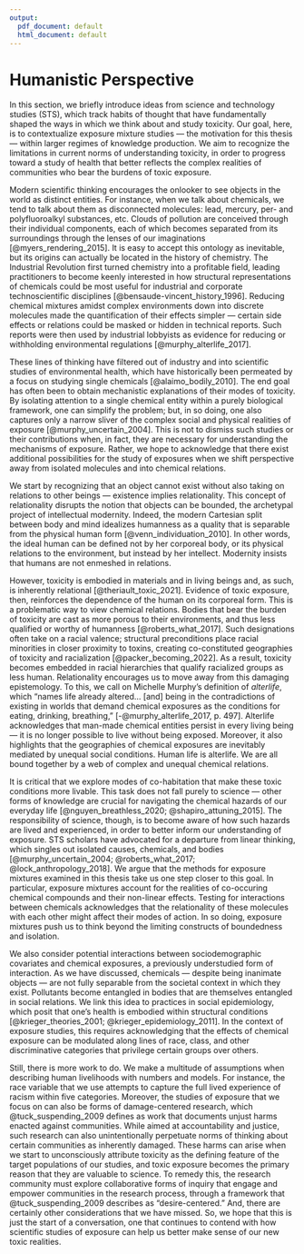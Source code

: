 ```yaml
---
output:
  pdf_document: default
  html_document: default
---
```

# Humanistic Perspective {#humanistic}

In this section, we briefly introduce ideas from science and technology studies (STS), which track habits of thought that have fundamentally shaped the ways in which we think about and study toxicity. Our goal, here, is to contextualize exposure mixture studies — the motivation for this thesis — within larger regimes of knowledge production. We aim to recognize the limitations in current norms of understanding toxicity, in order to progress toward a study of health that better reflects the complex realities of communities who bear the burdens of toxic exposure. 

Modern scientific thinking encourages the onlooker to see objects in the world as distinct entities. For instance, when we talk about chemicals, we tend to talk about them as disconnected molecules: lead, mercury, per- and polyfluoroalkyl substances, etc. Clouds of pollution are conceived through their individual components, each of which becomes separated from its surroundings through the lenses of our imaginations [@myers_rendering_2015]. It is easy to accept this ontology as inevitable, but its origins can actually be located in the history of chemistry. The Industrial Revolution first turned chemistry into a profitable field, leading practitioners to become keenly interested in how structural representations of chemicals could be most useful for industrial and corporate technoscientific disciplines [@bensaude-vincent_history_1996]. Reducing chemical mixtures amidst complex environments down into discrete molecules made the quantification of their effects simpler — certain side effects or relations could be masked or hidden in technical reports. Such reports were then used by industrial lobbyists as evidence for reducing or withholding environmental regulations [@murphy_alterlife_2017]. 

These lines of thinking have filtered out of industry and into scientific studies of environmental health, which have historically been permeated by a focus on studying single chemicals [@alaimo_bodily_2010]. The end goal has often been to obtain mechanistic explanations of their modes of toxicity. By isolating attention to a single chemical entity within a purely biological framework, one can simplify the problem; but, in so doing, one also captures only a narrow sliver of the complex social and physical realities of exposure [@murphy_uncertain_2004]. This is not to dismiss such studies or their contributions when, in fact, they are necessary for understanding the mechanisms of exposure. Rather, we hope to acknowledge that there exist additional possibilities for the study of exposures when we shift perspective away from isolated molecules and into chemical relations. 

We start by recognizing that an object cannot exist without also taking on relations to other beings — existence implies relationality. This concept of relationality disrupts the notion that objects can be bounded, the archetypal project of intellectual modernity. Indeed, the modern Cartesian split between body and mind idealizes humanness as a quality that is separable from the physical human form [@venn_individuation_2010]. In other words, the ideal human can be defined not by her corporeal body, or its physical relations to the environment, but instead by her intellect. Modernity insists that humans are not enmeshed in relations. 

However, toxicity is embodied in materials and in living beings and, as such, is inherently relational [@theriault_toxic_2021]. Evidence of toxic exposure, then, reinforces the dependence of the human on its corporeal form. This is a problematic way to view chemical relations. Bodies that bear the burden of toxicity are cast as more porous to their environments, and thus less qualified or worthy of humanness [@roberts_what_2017]. Such designations often take on a racial valence; structural preconditions place racial minorities in closer proximity to toxins, creating co-constituted geographies of toxicity and racialization [@packer_becoming_2022]. As a result, toxicity becomes embedded in racial hierarchies that qualify racialized groups as less human. Relationality encourages us to move away from this damaging epistemology. To this, we call on Michelle Murphy's definition of *alterlife*, which "names life already altered... [and] being in the contradictions of existing in worlds that demand chemical exposures as the conditions for eating, drinking, breathing," [-@murphy_alterlife_2017, p. 497]. Alterlife acknowledges that man-made chemical entities persist in every living being — it is no longer possible to live without being exposed. Moreover, it also highlights that the geographies of chemical exposures are inevitably mediated by unequal social conditions. Human life is alterlife. We are all bound together by a web of complex and unequal chemical relations. 

It is critical that we explore modes of co-habitation that make these toxic conditions more livable. This task does not fall purely to science — other forms of knowledge are crucial for navigating the chemical hazards of our everyday life [@nguyen_breathless_2020; @shapiro_attuning_2015]. The responsibility of science, though, is to become aware of how such hazards are lived and experienced, in order to better inform our understanding of exposure. STS scholars have advocated for a departure from linear thinking, which singles out isolated causes, chemicals, and bodies [@murphy_uncertain_2004; @roberts_what_2017; @lock_anthropology_2018]. We argue that the methods for exposure mixtures examined in this thesis take us one step closer to this goal. In particular, exposure mixtures account for the realities of co-occuring chemical compounds and their non-linear effects. Testing for interactions between chemicals acknowledges that the relationality of these molecules with each other might affect their modes of action. In so doing, exposure mixtures push us to think beyond the limiting constructs of boundedness and isolation. 

We also consider potential interactions between sociodemographic covariates and chemical exposures, a previously understudied form of interaction. As we have discussed, chemicals — despite being inanimate objects — are not fully separable from the societal context in which they exist. Pollutants become entangled in bodies that are themselves entangled in social relations. We link this idea to practices in social epidemiology, which posit that one’s health is embodied within structural conditions [@krieger_theories_2001; @krieger_epidemiology_2011]. In the context of exposure studies, this requires acknowledging that the effects of chemical exposure can be modulated along lines of race, class, and other discriminative categories that privilege certain groups over others.

Still, there is more work to do. We make a multitude of assumptions when describing human livelihoods with numbers and models. For instance, the race variable that we use attempts to capture the full lived experience of racism within five categories. Moreover, the studies of exposure that we focus on can also be forms of damage-centered research, which @tuck_suspending_2009 defines as work that documents unjust harms enacted against communities. While aimed at accountability and justice, such research can also unintentionally perpetuate norms of thinking about certain communities as inherently damaged. These harms can arise when we start to unconsciously attribute toxicity as the defining feature of the target populations of our studies, and toxic exposure becomes the primary reason that they are valuable to science. To remedy this, the research community must explore collaborative forms of inquiry that engage and empower communities in the research process, through a framework that @tuck_suspending_2009 describes as "desire-centered." And, there are certainly other considerations that we have missed. So, we hope that this is just the start of a conversation, one that continues to contend with how scientific studies of exposure can help us better make sense of our new toxic realities.  

